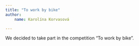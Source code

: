 ```yaml
---
title: "To work by bike"
author:
    name: Karolína Korvasová

---
```



We decided to take part in the competition "To work by bike".

